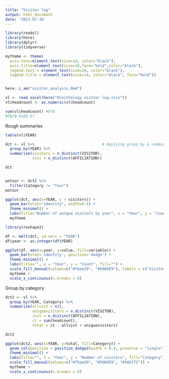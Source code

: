 ```yaml
---
title: "Visitor log"
output: html_document
date: '2023-07-18'
---
```


```r
library(readxl)
library(here)
library(dplyr)
library(tidyverse)

mytheme <- theme(   
  axis.text=element_text(size=14, color="black"),
  axis.title=element_text(size=16,face="bold",color="black"),
  legend.text = element_text(size=14, color="black"),
  legend.title = element_text(size=14, color="black", face="bold"))


here::i_am("visitor_analysis.Rmd")

vl <- read_excel(here("Ornithology visitor log.xlsx"))
vl$headcount <- as.numeric(vl$headcount)

sum(vl$headcount) #978
978/9 #108.67
```

Rough summaries

```r
table(vl$YEAR)
```

```r
dct <- vl %>%                              # Applying group_by & summarise
  group_by(YEAR) %>%
  summarise(visitors = n_distinct(VISITOR),
            inst = n_distinct(AFFILIATION))

dct


wotour <- dct2 %>% 
  filter(Category != "Tour")
wotour
```


```r
ggplot(dct, aes(x=YEAR, y = visitors)) +
  geom_bar(stat="identity", width=0.5) +
  theme_minimal() +
  labs(title="Number of unique visitors by year", x = "Year", y = "Count") +
  mytheme
```


```r
library(reshape2)

df <- melt(dct, id.vars = "YEAR")
df$year <- as.integer(df$YEAR)

ggplot(df, aes(x=year, y=value, fill=variable)) +
  geom_bar(stat='identity', position='dodge') +
  theme_minimal() +
  labs(title="", x = "Year", y = "Count", fill="") +
  scale_fill_manual(values=c("#fbae29", "#56B4E9"), labels = c("Visitors", "Institutions")) +
  mytheme +
  scale_x_continuous(n.breaks = 8)
```

Group by category

```r
dct2 <- vl %>%                              
  group_by(YEAR, Category) %>%
  summarise(allvist = n(),
            uniquevisitors = n_distinct(VISITOR),
            inst = n_distinct(AFFILIATION),
            ct = sum(headcount),
            total = ct - allvist + uniquevisitors)

dct2


```

```r
ggplot(dct2, aes(x=YEAR, y=total, fill=Category)) +
  geom_col(position = position_dodge2(width = 0.9, preserve = "single")) + 
  theme_minimal() +
  labs(title="", x = "Year", y = "Number of visitors", fill="Category") +
  scale_fill_manual(values=c("#fbae29", "#56B4E9", "#56bf72")) +
  mytheme +
  scale_x_continuous(n.breaks = 8)
```

